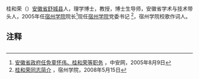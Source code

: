 桂和荣（{{bd|1963年}}）[[安徽省|安徽省]][[舒城县|舒城县]]人，理学博士，教授，博士生导师，安徽省学术与技术带头人，2005年任[[宿州学院|宿州学院]]院长<ref>[http://ah.anhuinews.com/system/2005/08/09/001322985.shtml 安徽省政府任免童怀伟、桂和荣等职务] {{Wayback|url=http://ah.anhuinews.com/system/2005/08/09/001322985.shtml |date=20080706080048 }}，中安网，2005年8月9日</ref>现任[[宿州学院|宿州学院]]党委书记 
<ref>[http://www.ahsztc.edu.cn/Article/ShowArticle.asp?ArticleID=199 桂和荣同志简介] {{Wayback|url=http://www.ahsztc.edu.cn/Article/ShowArticle.asp?ArticleID=199 |date=20090803022026 }}，宿州学院，2008年5月15日</ref>，宿州学院校歌作词人。

== 注释 ==
<div style="font-size: small; -moz-column-count:2; column-count:2;">
<references />
</div>
